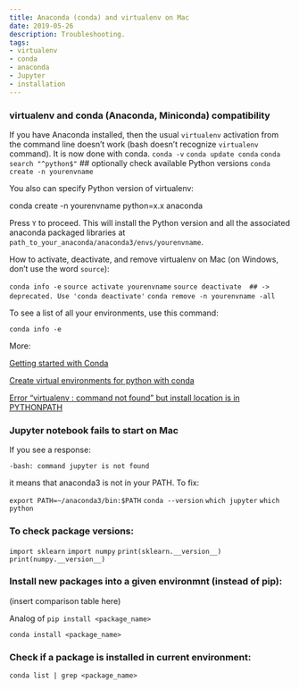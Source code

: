 ```yaml
---
title: Anaconda (conda) and virtualenv on Mac
date: 2019-05-26
description: Troubleshooting.
tags: 
- virtualenv
- conda
- anaconda
- Jupyter
- installation
---
```

<h3>virtualenv and conda (Anaconda, Miniconda) compatibility</h3>

If you have Anaconda installed, then the usual `virtualenv` activation from the command line doesn't work (bash doesn't recognize `virtualenv` command). It is now done with conda. 
`conda -v`
`conda update conda`
`conda search "^python$"`   ## optionally check available Python versions 
`conda create -n yourenvname`

You also can specify Python version of virtualenv: 

conda create -n yourenvname python=x.x anaconda

Press `Y` to proceed. This will install the Python version and all the associated anaconda packaged libraries at `path_to_your_anaconda/anaconda3/envs/yourenvname`.

How to activate, deactivate, and remove virtualenv on Mac (on Windows, don't use the word `source`):

`conda info -e`
`source activate yourenvname`
`source deactivate  ## -> deprecated. Use 'conda deactivate'`
`conda remove -n yourenvname -all`

To see a list of all your environments, use this command:

`conda info -e`

More:

[Getting started with Conda](https://conda.io/projects/conda/en/latest/user-guide/getting-started.html#)

[Create virtual environments for python with conda](https://uoa-eresearch.github.io/eresearch-cookbook/recipe/2014/11/20/conda/)

[Error “virtualenv : command not found” but install location is in PYTHONPATH](https://stackoverflow.com/questions/39964635/error-virtualenv-command-not-found-but-install-location-is-in-pythonpath?noredirect=1&lq=1)


<h3>Jupyter notebook fails to start on Mac</h3>
If you see a response:

`-bash: command jupyter is not found`

  it means that anaconda3 is not in your PATH. To fix:

`export PATH=~/anaconda3/bin:$PATH`
`conda --version`
`which jupyter`
`which python`

<h3>To check package versions:</h3>

`import sklearn`
`import numpy`
`print(sklearn.__version__)`
`print(numpy.__version__)`


<h3>Install new packages into a given environmnt (instead of pip):</h3>

(insert comparison table here)

Analog of `pip install <package_name>`

`conda install <package_name>`

<h3>Check if a package is installed in current environment:</h3>

`conda list | grep <package_name>`
